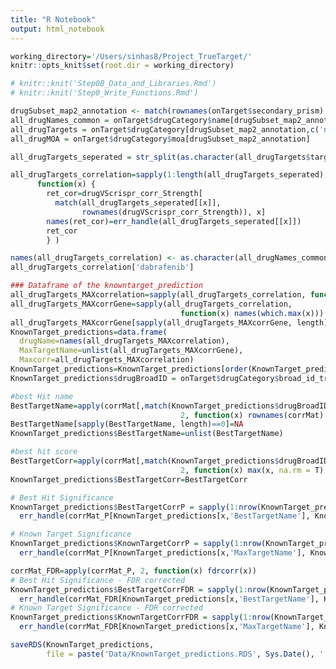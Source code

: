 ```yaml
---
title: "R Notebook"
output: html_notebook
---
```



<!-- DeepTarget's second step is to provide a similarity score for Known Target of a drug; also provide a best Primary Target for each one. -->
<!-- It takes the name of a drug as an input and returns a list containing the DKS score and P-value for the correlation between the drug and each gene. -->
<!-- !Input!-->
<!-- Description                       Object Name-->
<!-- Correlation Btw viability profiles.; drugVScrispr_corr_features_list -->
<!-- ..after CRISPR vs drug treatment                                       -->
<!-- !Output!-->
<!-- DeepTarget's score for Known Target ;KnownTarget_predictions  -->
<!-- of the drug, Predicted Target                                 -->
<!-- KnownTarget_predition object will be considerably used in our futher analysis and validation of our Pipeline. -->


<!-- Set the working Directory -->
```r
working_directory='/Users/sinhas8/Project_TrueTarget/'
knitr::opts_knit$set(root.dir = working_directory)
```

<!-- Uncomment this chunk to make each files independelty run -->
```r
# knitr::knit('Step0B_Data_and_Libraries.Rmd')
# knitr::knit('Step0_Write_Functions.Rmd')
```

<!-- Finding commom drug target pair from avana and seconadary prism-->
```r
drugSubset_map2_annotation <- match(rownames(onTarget$secondary_prism), onTarget$drugCategory$broad_id_trimmed)
all_drugNames_common = onTarget$drugCategory$name[drugSubset_map2_annotation]
all_drugTargets = onTarget$drugCategory[drugSubset_map2_annotation,c('name','target')]
all_drugMOA = onTarget$drugCategory$moa[drugSubset_map2_annotation]
```

<!-- Identify the known target DeepTarget's Score (Drug and KO Similarity Score - DKS Score) -->
<!-- Description: calculating the known target DeepTarget's score (Drug and KO Similarity Score - DKS Score) for a given set of drugs and their corresponding targets. It is doing this by first splitting the target names for each drug, which are stored in the all_drugTargets data frame, using the str_split function. It then calculates the correlation between each drug and its targets using the drugVScrispr_corr_Strength variable, which contains the correlation between viability profiles after CRISPR knockouts and drug treatments. The code then identifies the maximum correlation for each drug and its target using the sapply function, and creates a data frame named KnownTarget_predictions that contains the drug name, the maximum target name, and the maximum correlation for each drug.  -->
```r
all_drugTargets_seperated = str_split(as.character(all_drugTargets$target), ", ")

all_drugTargets_correlation=sapply(1:length(all_drugTargets_seperated),
      function(x) {
        ret_cor=drugVScrispr_corr_Strength[
          match(all_drugTargets_seperated[[x]],
                rownames(drugVScrispr_corr_Strength)), x]
        names(ret_cor)=err_handle(all_drugTargets_seperated[[x]])
        ret_cor
        } )

names(all_drugTargets_correlation) <- as.character(all_drugNames_common)
all_drugTargets_correlation['dabrafenib']

### Dataframe of the knowntarget_prediction
all_drugTargets_MAXcorrelation=sapply(all_drugTargets_correlation, function(x) max(x, na.rm=T))
all_drugTargets_MAXcorrGene=sapply(all_drugTargets_correlation,
                                      function(x) names(which.max(x)))
all_drugTargets_MAXcorrGene[sapply(all_drugTargets_MAXcorrGene, length)==0]=NA
KnownTarget_predictions=data.frame(
  drugName=names(all_drugTargets_MAXcorrelation),
  MaxTargetName=unlist(all_drugTargets_MAXcorrGene),
  Maxcorr=all_drugTargets_MAXcorrelation)
KnownTarget_predictions=KnownTarget_predictions[order(KnownTarget_predictions$Maxcorr, decreasing = T),]
KnownTarget_predictions$drugBroadID = onTarget$drugCategory$broad_id_trimmed[match(KnownTarget_predictions$drugName, onTarget$drugCategory$name)]
```

<!-- ## addition columns requred in the data curation of KnownTarget_predictions-->
```r
#best Hit name
BestTargetName=apply(corrMat[,match(KnownTarget_predictions$drugBroadID, colnames(corrMat))],
                                      2, function(x) rownames(corrMat)[which.max(x)] )
BestTargetName[sapply(BestTargetName, length)==0]=NA
KnownTarget_predictions$BestTargetName=unlist(BestTargetName)

#best hit score
BestTargetCorr=apply(corrMat[,match(KnownTarget_predictions$drugBroadID, colnames(corrMat))],
                                      2, function(x) max(x, na.rm = T) )
KnownTarget_predictions$BestTargetCorr=BestTargetCorr

# Best Hit Significance
KnownTarget_predictions$BestTargetCorrP = sapply(1:nrow(KnownTarget_predictions), function(x) 
  err_handle(corrMat_P[KnownTarget_predictions[x,'BestTargetName'], KnownTarget_predictions[x,'drugBroadID']]) ) 

# Known Target Significance
KnownTarget_predictions$KnownTargetCorrP = sapply(1:nrow(KnownTarget_predictions), function(x) 
  err_handle(corrMat_P[KnownTarget_predictions[x,'MaxTargetName'], KnownTarget_predictions[x,'drugBroadID']]) ) 

corrMat_FDR=apply(corrMat_P, 2, function(x) fdrcorr(x))
# Best Hit Significance - FDR corrected
KnownTarget_predictions$BestTargetCorrFDR = sapply(1:nrow(KnownTarget_predictions), function(x) 
  err_handle(corrMat_FDR[KnownTarget_predictions[x,'BestTargetName'], KnownTarget_predictions[x,'drugBroadID']]) ) 
# Known Target Significance - FDR corrected
KnownTarget_predictions$KnownTargetCorrFDR = sapply(1:nrow(KnownTarget_predictions), function(x) 
  err_handle(corrMat_FDR[KnownTarget_predictions[x,'MaxTargetName'], KnownTarget_predictions[x,'drugBroadID']]) ) 

saveRDS(KnownTarget_predictions, 
        file = paste('Data/KnownTarget_predictions.RDS', Sys.Date(), '.RDS', sep=''))
```

